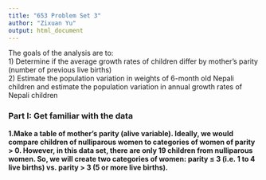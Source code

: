 ```yaml
---
title: "653 Problem Set 3"
author: "Zixuan Yu"
output: html_document
---
```


The goals of the analysis are to:  
1)	Determine if the average growth rates of children differ by mother’s parity (number of previous live births)  
2)	Estimate the population variation in weights of 6-month old Nepali children and estimate the population variation in annual growth rates of Nepali children  

### Part I:  Get familiar with the data  
**1.Make a table of mother’s parity (alive variable).  Ideally, we would compare children of nulliparous women to categories of women of parity > 0.  However, in this data set, there are only 19 children from nulliparous women.  So, we will create two categories of women:  parity ≤ 3 (i.e. 1 to 4 live births) vs. parity > 3 (5 or more live births).**  
```r


```